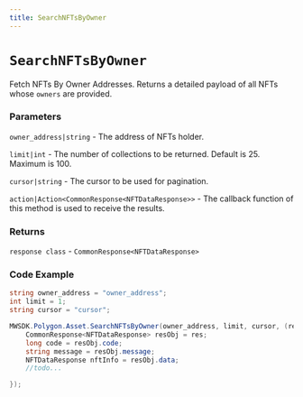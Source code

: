 ```yaml
---
title: SearchNFTsByOwner
---
```


# `SearchNFTsByOwner`

Fetch NFTs By Owner Addresses. Returns a detailed payload of all NFTs whose `owners`
are provided.
### Parameters
`owner_address|string` -  The address of NFTs holder.

`limit|int` - The number of collections to be returned. Default is 25. Maximum is 100.

`cursor|string` -  The cursor to be used for pagination.

`action|Action<CommonResponse<NFTDataResponse>>` - The callback function of this method is used to receive the results.

### Returns
`response class` - `CommonResponse<NFTDataResponse>`

### Code Example
```csharp
string owner_address = "owner_address";
int limit = 1;
string cursor = "cursor";

MWSDK.Polygon.Asset.SearchNFTsByOwner(owner_address, limit, cursor, (res) => {
    CommonResponse<NFTDataResponse> resObj = res;
    long code = resObj.code;
    string message = resObj.message;
    NFTDataResponse nftInfo = resObj.data;
    //todo...

});
```
